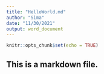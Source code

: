 ```yaml
---
title: "HelloWorld.md"
author: "Sima"
date: "11/30/2021"
output: word_document
---
```


```r
knitr::opts_chunk$set(echo = TRUE)
```

## This is a markdown file.
